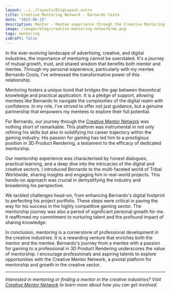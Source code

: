 ```yaml
---
layout: ../../layouts/BlogLayout.astro
title: Creative Mentoring Network - Barnardo Costa
date: "2023-06-25"
description: Mentor - Mentee experience through the Creative Mentoring Network - Barnardo Costa journey within the gaming industry
image: /images/blog/creative-mentoring-network/me.png
tags: mentoring
isDraft: false
---
```


In the ever-evolving landscape of advertising, creative, and digital industries, the importance of mentoring cannot be overstated. It's a journey of mutual growth, trust, and shared wisdom that benefits both mentor and mentee. Through my personal experience, particularly with my mentee Bernardo Costa, I've witnessed the transformative power of this relationship.

Mentoring fosters a unique bond that bridges the gap between theoretical knowledge and practical application. It is a pledge of support, allowing mentees like Bernardo to navigate the complexities of the digital realm with confidence. In my role, I've strived to offer not just guidance, but a genuine partnership that empowers my mentees to explore their full potential.

For Bernardo, our journey through the [Creative Mentor Network](https://www.creativementornetwork.org/) was nothing short of remarkable. This platform was instrumental in not only refining his skills but also in solidifying his career trajectory within the gaming industry. His passion for gaming has led him to a prestigious position in 3D Product Rendering, a testament to the efficacy of dedicated mentorship.

Our mentorship experience was characterised by honest dialogues, practical learning, and a deep dive into the intricacies of the digital and creative sectors. I introduced Bernardo to the multi-faceted world of Tribal Worldwide, sharing insights and engaging him in real-world projects. This hands-on approach was crucial in demystifying the industry and broadening his perspective.

We tackled challenges head-on, from enhancing Bernardo's digital footprint to perfecting his project portfolio. These steps were critical in paving the way for his success in the highly competitive gaming sector. The mentorship journey was also a period of significant personal growth for me. It reaffirmed my commitment to nurturing talent and the profound impact of sharing knowledge.

In conclusion, mentoring is a cornerstone of professional development in the creative industries. It is a rewarding venture that enriches both the mentor and the mentee. Bernardo's journey from a mentee with a passion for gaming to a professional in 3D Product Rendering underscores the value of mentorship. I encourage professionals and aspiring talents to explore opportunities with the Creative Mentor Network, a pivotal platform for mentorship and growth in the creative sector.

---

_Interested in mentoring or finding a mentor in the creative industries? Visit [Creative Mentor Network](https://www.creativementornetwork.org/) to learn more about how you can get involved._
